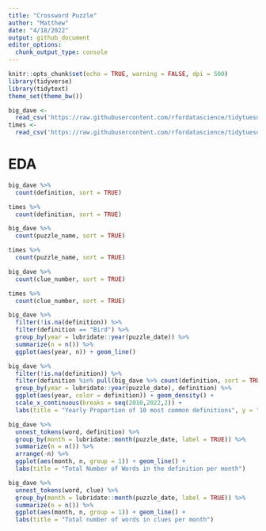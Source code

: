 ```yaml
---
title: "Crossword Puzzle"
author: "Matthew"
date: "4/18/2022"
output: github_document
editor_options: 
  chunk_output_type: console
---
```


```r
knitr::opts_chunk$set(echo = TRUE, warning = FALSE, dpi = 500)
library(tidyverse)
library(tidytext)
theme_set(theme_bw())
```


```r
big_dave <- 
  read_csv('https://raw.githubusercontent.com/rfordatascience/tidytuesday/master/data/2022/2022-04-19/big_dave.csv')
times <- 
  read_csv('https://raw.githubusercontent.com/rfordatascience/tidytuesday/master/data/2022/2022-04-19/times.csv')
```


# EDA
```r
big_dave %>% 
  count(definition, sort = TRUE)

times %>% 
  count(definition, sort = TRUE)

big_dave %>% 
  count(puzzle_name, sort = TRUE)

times %>% 
  count(puzzle_name, sort = TRUE)

big_dave %>% 
  count(clue_number, sort = TRUE)

times %>% 
  count(clue_number, sort = TRUE)
```



```r
big_dave %>% 
  filter(!is.na(definition)) %>% 
  filter(definition == "Bird") %>% 
  group_by(year = lubridate::year(puzzle_date)) %>% 
  summarize(n = n()) %>% 
  ggplot(aes(year, n)) + geom_line()

big_dave %>% 
  filter(!is.na(definition)) %>% 
  filter(definition %in% pull(big_dave %>% count(definition, sort = TRUE) %>% head(10), definition)) %>% 
  group_by(year = lubridate::year(puzzle_date), definition) %>% 
  ggplot(aes(year, color = definition)) + geom_density() +
  scale_x_continuous(breaks = seq(2010,2022,2)) +
  labs(title = "Yearly Proportion of 10 most common definitions", y = "", x = "")
```



```r
big_dave %>% 
  unnest_tokens(word, definition) %>% 
  group_by(month = lubridate::month(puzzle_date, label = TRUE)) %>% 
  summarize(n = n()) %>% 
  arrange(-n) %>% 
  ggplot(aes(month, n, group = 1)) + geom_line() +
  labs(title = "Total Number of Words in the definition per month")

big_dave %>% 
  unnest_tokens(word, clue) %>% 
  group_by(month = lubridate::month(puzzle_date, label = TRUE)) %>% 
  summarize(n = n()) %>% 
  ggplot(aes(month, n, group = 1)) + geom_line() +
  labs(title = "Total number of words in clues per month")
```






